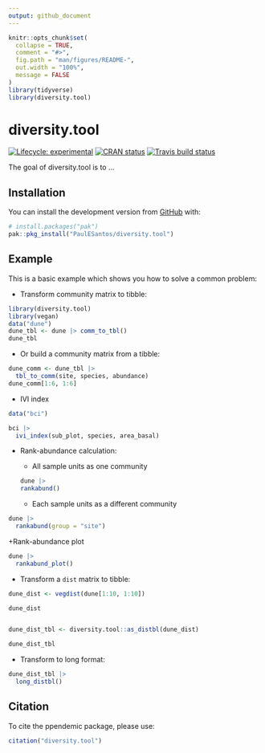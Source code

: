 ```yaml
---
output: github_document
---
```


<!-- README.md is generated from README.Rmd. Please edit that file -->

```r
knitr::opts_chunk$set(
  collapse = TRUE,
  comment = "#>",
  fig.path = "man/figures/README-",
  out.width = "100%",
  message = FALSE
)
library(tidyverse)
library(diversity.tool)
```

# diversity.tool <a href='https://github.com/PaulESantos/diversity.tool'></a>

<!-- badges: start -->
[![Lifecycle: experimental](https://img.shields.io/badge/lifecycle-experimental-orange.svg)](https://lifecycle.r-lib.org/articles/stages.html)
[![CRAN status](https://www.r-pkg.org/badges/version/ppendemic)](https://CRAN.R-project.org/package=ppendemic)
[![Travis build status](https://travis-ci.com/PaulESantos/ppendemic.svg?branch=main)](https://travis-ci.com/PaulESantos/ppendemic)
<!-- badges: end -->

The goal of diversity.tool is to ...

## Installation

You can install the development version from [GitHub](https://github.com/) with:

``` r
# install.packages("pak")
pak::pkg_install("PaulESantos/diversity.tool")
```
## Example

This is a basic example which shows you how to solve a common problem:

- Transform community matrix to tibble:

```r
library(diversity.tool)
library(vegan)
data("dune")
dune_tbl <- dune |> comm_to_tbl()
dune_tbl
```

- Or build a community matrix from a tibble:

```r
dune_comm <- dune_tbl |> 
  tbl_to_comm(site, species, abundance)
dune_comm[1:6, 1:6]
```

- IVI index

```r

data("bci")

bci |> 
  ivi_index(sub_plot, species, area_basal)

```


- Rank-abundance calculation:

  + All sample units as one community
```r
dune |> 
  rankabund()
```
  
   + Each sample units as a different community

```r
dune |> 
  rankabund(group = "site")
```

  +Rank-abundance plot

```r
dune |> 
  rankabund_plot()
```

- Transform a `dist` matrix to tibble:

```r

dune_dist <- vegdist(dune[1:10, 1:10])

dune_dist


dune_dist_tbl <- diversity.tool::as_distbl(dune_dist)

dune_dist_tbl
```

- Transform to long format:

```r

dune_dist_tbl |> 
  long_distbl()

```



## Citation

To cite the ppendemic package, please use:

```r
citation("diversity.tool")
```
